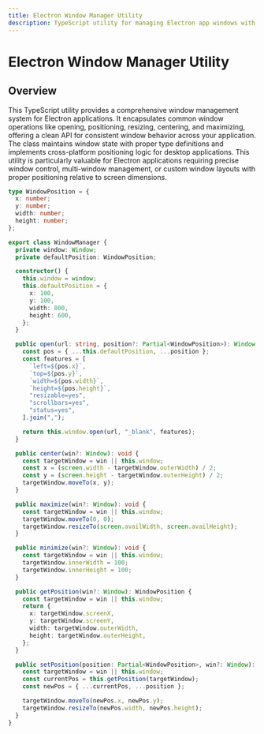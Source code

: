 ```yaml
---
title: Electron Window Manager Utility
description: TypeScript utility for managing Electron app windows with advanced positioning and state management.
---
```


# Electron Window Manager Utility

## Overview

This TypeScript utility provides a comprehensive window management system for Electron applications. It encapsulates common window operations like opening, positioning, resizing, centering, and maximizing, offering a clean API for consistent window behavior across your application. The class maintains window state with proper type definitions and implements cross-platform positioning logic for desktop applications. This utility is particularly valuable for Electron applications requiring precise window control, multi-window management, or custom window layouts with proper positioning relative to screen dimensions.

```typescript
type WindowPosition = {
  x: number;
  y: number;
  width: number;
  height: number;
};

export class WindowManager {
  private window: Window;
  private defaultPosition: WindowPosition;

  constructor() {
    this.window = window;
    this.defaultPosition = {
      x: 100,
      y: 100,
      width: 800,
      height: 600,
    };
  }

  public open(url: string, position?: Partial<WindowPosition>): Window | null {
    const pos = { ...this.defaultPosition, ...position };
    const features = [
      `left=${pos.x}`,
      `top=${pos.y}`,
      `width=${pos.width}`,
      `height=${pos.height}`,
      "resizable=yes",
      "scrollbars=yes",
      "status=yes",
    ].join(",");

    return this.window.open(url, "_blank", features);
  }

  public center(win?: Window): void {
    const targetWindow = win || this.window;
    const x = (screen.width - targetWindow.outerWidth) / 2;
    const y = (screen.height - targetWindow.outerHeight) / 2;
    targetWindow.moveTo(x, y);
  }

  public maximize(win?: Window): void {
    const targetWindow = win || this.window;
    targetWindow.moveTo(0, 0);
    targetWindow.resizeTo(screen.availWidth, screen.availHeight);
  }

  public minimize(win?: Window): void {
    const targetWindow = win || this.window;
    targetWindow.innerWidth = 100;
    targetWindow.innerHeight = 100;
  }

  public getPosition(win?: Window): WindowPosition {
    const targetWindow = win || this.window;
    return {
      x: targetWindow.screenX,
      y: targetWindow.screenY,
      width: targetWindow.outerWidth,
      height: targetWindow.outerHeight,
    };
  }

  public setPosition(position: Partial<WindowPosition>, win?: Window): void {
    const targetWindow = win || this.window;
    const currentPos = this.getPosition(targetWindow);
    const newPos = { ...currentPos, ...position };

    targetWindow.moveTo(newPos.x, newPos.y);
    targetWindow.resizeTo(newPos.width, newPos.height);
  }
}
```
